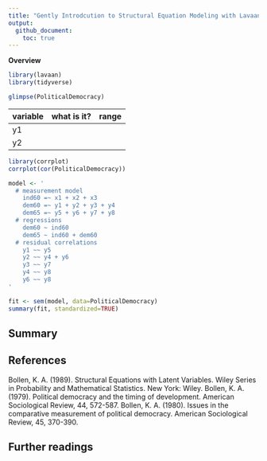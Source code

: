 ```yaml
---
title: "Gently Introdcution to Structural Equation Modeling with Lavaan"
output:
  github_document:
    toc: true
---
```


**Overview** 
 
```r
library(lavaan)
library(tidyverse)
```

```r
glimpse(PoliticalDemocracy)
```

|  variable | what is it?  |range |
|---|---|---|
| y1  |   |   |
| y2  |   |   |

```r
library(corrplot)
corrplot(cor(PoliticalDemocracy))
```




```r
model <- '
  # measurement model
    ind60 =~ x1 + x2 + x3
    dem60 =~ y1 + y2 + y3 + y4
    dem65 =~ y5 + y6 + y7 + y8
  # regressions
    dem60 ~ ind60
    dem65 ~ ind60 + dem60
  # residual correlations
    y1 ~~ y5
    y2 ~~ y4 + y6
    y3 ~~ y7
    y4 ~~ y8
    y6 ~~ y8
'

fit <- sem(model, data=PoliticalDemocracy)
summary(fit, standardized=TRUE) 
```

## Summary

## References 
Bollen, K. A. (1989). Structural Equations with Latent Variables. Wiley Series in Probability and Mathematical Statistics. New York: Wiley.
Bollen, K. A. (1979). Political democracy and the timing of development. American Sociological Review, 44, 572-587.
Bollen, K. A. (1980). Issues in the comparative measurement of political democracy. American Sociological Review, 45, 370-390.

## Further readings
